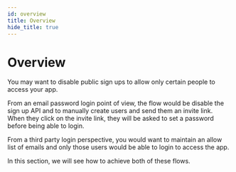 ```yaml
---
id: overview
title: Overview
hide_title: true
---
```


<!-- COPY DOCS -->
<!-- ./thirdpartyemailpassword/common-customizations/disable-sign-up/overview.mdx -->

# Overview

You may want to disable public sign ups to allow only certain people to access your app.

From an email password login point of view, the flow would be disable the sign up API and to manually create users and send them an invite link. When they click on the invite link, they will be asked to set a password before being able to login.

From a third party login perspective, you would want to maintain an allow list of emails and only those users would be able to login to access the app.

In this section, we will see how to achieve both of these flows.